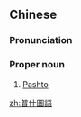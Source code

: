 {{also|普什图语}}
==Chinese==
{{zh-forms|s=普什图语|type=31}}

===Pronunciation===
{{zh-pron
|m=Pǔshítúyǔ
|c=pou2 sap6 tou4 jyu5
|cat=propn
}}

===Proper noun===
{{zh-proper noun}}

# [[Pashto]]

[[zh:普什圖語]]

{{zh-cat|Languages}}